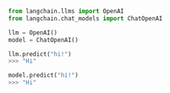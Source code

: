 ```python
from langchain.llms import OpenAI
from langchain.chat_models import ChatOpenAI

llm = OpenAI()
model = ChatOpenAI()

llm.predict("hi!")
>>> "Hi"

model.predict("hi!")
>>> "Hi"
```